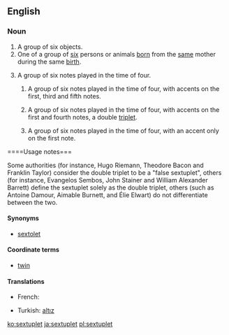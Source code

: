 ==English==
{{wikipedia}}

===Noun===
{{en-noun}}

# A group of six objects.
# One of a group of [[six]] persons or animals [[born]] from the [[same]] mother during the same [[birth]].
# {{music}} A group of six notes played in the time of four.
## {{music|proscribed}} A group of six notes played in the time of four, with accents on the first, third and fifth notes.
## {{music|proscribed}} A group of six notes played in the time of four, with accents on the first and fourth notes, a double [[triplet]].
## {{music|proscribed}} A group of six notes played in the time of four, with an accent only on the first note.

====Usage notes===

Some authorities (for instance, Hugo Riemann, Theodore Bacon and Franklin Taylor) consider the double triplet to be a "false sextuplet", others (for instance, Evangelos Sembos, John Stainer and William Alexander Barrett) define the sextuplet solely as the double triplet, others (such as Antoine Damour, Aimable Burnett, and Élie Elwart) do not differentiate between the two.

====Synonyms====
* {{sense|six notes played in the time of four}} [[sextolet]]

====Coordinate terms====
* {{sense|one of six born together}} [[twin]] {{coefficient}}

====Translations====
{{trans-top|one of six born together}}
* French: {{t+|fr|sextuplé}}
{{trans-mid}}
* Turkish: [[altız]]
{{trans-bottom}}

[[ko:sextuplet]]
[[ja:sextuplet]]
[[pl:sextuplet]]